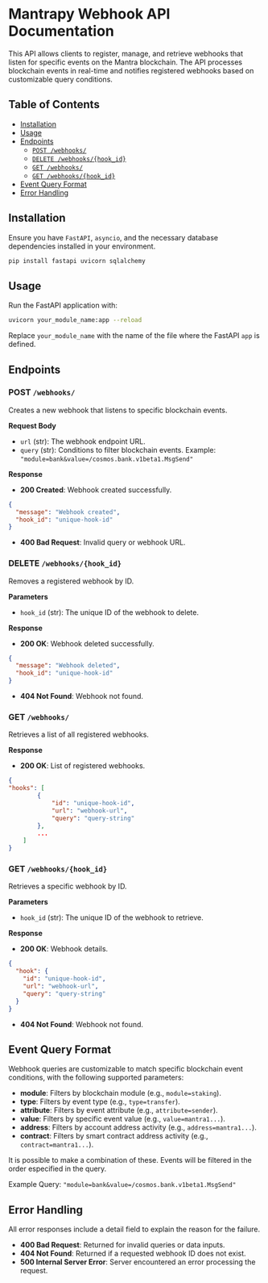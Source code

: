# Mantrapy Webhook API Documentation

This API allows clients to register, manage, and retrieve webhooks that listen for specific events on the Mantra blockchain. The API processes blockchain events in real-time and notifies registered webhooks based on customizable query conditions.

## Table of Contents

- [Installation](#installation)
- [Usage](#usage)
- [Endpoints](#endpoints)
  - [`POST /webhooks/`](#post-webhooks)
  - [`DELETE /webhooks/{hook_id}`](#delete-webhooksid)
  - [`GET /webhooks/`](#get-webhooks)
  - [`GET /webhooks/{hook_id}`](#get-webhooksid)
- [Event Query Format](#event-query-format)
- [Error Handling](#error-handling)

## Installation

Ensure you have `FastAPI`, `asyncio`, and the necessary database dependencies installed in your environment.

```bash
pip install fastapi uvicorn sqlalchemy
```

## Usage

Run the FastAPI application with:

```bash
uvicorn your_module_name:app --reload
```

Replace `your_module_name` with the name of the file where the FastAPI `app` is defined.

## Endpoints

### POST `/webhooks/`

Creates a new webhook that listens to specific blockchain events.

**Request Body**

- `url` (str): The webhook endpoint URL.
- `query` (str): Conditions to filter blockchain events. Example: `"module=bank&value=/cosmos.bank.v1beta1.MsgSend"`

**Response**

- **200 Created**: Webhook created successfully.

```json
{
  "message": "Webhook created",
  "hook_id": "unique-hook-id"
}
```

- **400 Bad Request**: Invalid query or webhook URL.

### DELETE `/webhooks/{hook_id}`

Removes a registered webhook by ID.

**Parameters**

- `hook_id` (str): The unique ID of the webhook to delete.

**Response**

- **200 OK**: Webhook deleted successfully.

```json
{
  "message": "Webhook deleted",
  "hook_id": "unique-hook-id"
}
```

- **404 Not Found**: Webhook not found.

### GET `/webhooks/`

Retrieves a list of all registered webhooks.

**Response**

- **200 OK**: List of registered webhooks.

```json
{
"hooks": [
        {
            "id": "unique-hook-id",
            "url": "webhook-url",
            "query": "query-string"
        },
        ...
    ]
}
```

### GET `/webhooks/{hook_id}`

Retrieves a specific webhook by ID.

**Parameters**

- `hook_id` (str): The unique ID of the webhook to retrieve.

**Response**

- **200 OK**: Webhook details.

```json
{
  "hook": {
    "id": "unique-hook-id",
    "url": "webhook-url",
    "query": "query-string"
  }
}
```

- **404 Not Found**: Webhook not found.

## Event Query Format

Webhook queries are customizable to match specific blockchain event conditions, with the following supported parameters:

- **module**: Filters by blockchain module (e.g., `module=staking`).
- **type**: Filters by event type (e.g., `type=transfer`).
- **attribute**: Filters by event attribute (e.g., `attribute=sender`).
- **value**: Filters by specific event value (e.g., `value=mantra1...`).
- **address**: Filters by account address activity (e.g., `address=mantra1...`).
- **contract**: Filters by smart contract address activity (e.g., `contract=mantra1...`).

It is possible to make a combination of these. Events will be filtered in the order especified in the query.

Example Query: `"module=bank&value=/cosmos.bank.v1beta1.MsgSend"`

## Error Handling

All error responses include a detail field to explain the reason for the failure.

- **400 Bad Request**: Returned for invalid queries or data inputs.
- **404 Not Found**: Returned if a requested webhook ID does not exist.
- **500 Internal Server Error**: Server encountered an error processing the request.
